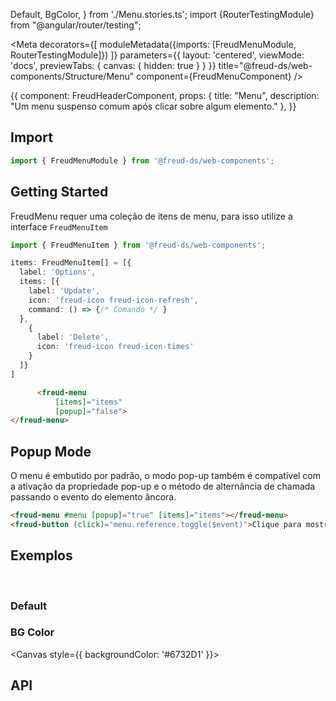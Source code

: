   Default,
  BgColor,
} from './Menu.stories.ts'; import {RouterTestingModule} from "@angular/router/testing";

<Meta
  decorators={[
    moduleMetadata({imports: [FreudMenuModule, RouterTestingModule]})
  ]}
  parameters={{
    layout: 'centered',
    viewMode: 'docs',
    previewTabs: {
      canvas: { hidden: true }
    }
  }}
  title="@freud-ds/web-components/Structure/Menu"
  component={FreudMenuComponent}
/>

<Story name="Storyname-hidden">
  {{
    component: FreudHeaderComponent,
    props: {
      title: "Menu",
      description: "Um menu suspenso comum após clicar sobre algum elemento."
    },
  }}
</Story>

## <a id="importing"></a>Import

```ts
import { FreudMenuModule } from '@freud-ds/web-components';
```

## Getting Started
FreudMenu requer uma coleção de itens de menu, para isso utilize a interface `FreudMenuItem`
```ts
import { FreudMenuItem } from '@freud-ds/web-components';

items: FreudMenuItem[] = [{
  label: 'Options',
  items: [{
    label: 'Update',
    icon: 'freud-icon freud-icon-refresh',
    command: () => {/* Comando */ }
  },
    {
      label: 'Delete',
      icon: 'freud-icon freud-icon-times'
    }
  ]}
]
```
```html
      <freud-menu
          [items]="items"
          [popup]="false">
</freud-menu>
```

## Popup Mode
O menu é embutido por padrão, o modo pop-up também é compatível com a ativação da propriedade pop-up e o método de alternância de chamada passando o evento do elemento âncora.

```html
<freud-menu #menu [popup]="true" [items]="items"></freud-menu>
<freud-button (click)="menu.reference.toggle($event)">Clique para mostrar menu!</freud-button>
```

## <a id="exemplos"></a>Exemplos
<br />

### Default
<Canvas>
  <Story story={Default}/>
</Canvas>

### BG Color
<Canvas style={{ backgroundColor: '#6732D1' }}>
  <Story story={BgColor}/>
</Canvas>

## <a id="api"></a>API

<ArgsTable of={FreudMenuComponent} />
